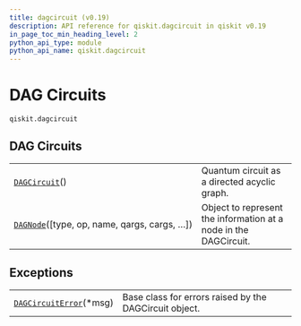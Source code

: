```yaml
---
title: dagcircuit (v0.19)
description: API reference for qiskit.dagcircuit in qiskit v0.19
in_page_toc_min_heading_level: 2
python_api_type: module
python_api_name: qiskit.dagcircuit
---
```


<span id="module-qiskit.dagcircuit" />

<span id="qiskit-dagcircuit" />

<span id="dag-circuits-qiskit-dagcircuit" />

# DAG Circuits

`qiskit.dagcircuit`

## DAG Circuits

|                                                                                                        |                                                                  |
| ------------------------------------------------------------------------------------------------------ | ---------------------------------------------------------------- |
| [`DAGCircuit`](qiskit.dagcircuit.DAGCircuit "qiskit.dagcircuit.DAGCircuit")()                          | Quantum circuit as a directed acyclic graph.                     |
| [`DAGNode`](qiskit.dagcircuit.DAGNode "qiskit.dagcircuit.DAGNode")(\[type, op, name, qargs, cargs, …]) | Object to represent the information at a node in the DAGCircuit. |

## Exceptions

|                                                                                                   |                                                        |
| ------------------------------------------------------------------------------------------------- | ------------------------------------------------------ |
| [`DAGCircuitError`](qiskit.dagcircuit.DAGCircuitError "qiskit.dagcircuit.DAGCircuitError")(\*msg) | Base class for errors raised by the DAGCircuit object. |

